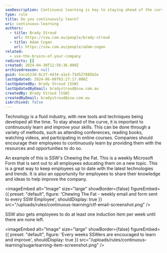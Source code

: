 ```yaml
---
seoDescription: Continuous learning is key to staying ahead of the curve in a rapidly evolving industry.
type: rule
title: Do you continuously learn?
uri: continuous-learning
authors:
  - title: Brady Stroud
    url: https://ssw.com.au/people/brady-stroud
  - title: Adam Cogan
    url: https://ssw.com.au/people/adam-cogan
related:
  - use-the-brains-of-your-company
redirects: []
created: 2024-04-30T12:58:36.000Z
archivedreason: null
guid: 5aca523d-8c2f-4434-a1e3-75d527885b2e
lastUpdated: 2024-06-08T03:27:17.000Z
lastUpdatedBy: Brady Stroud [SSW]
lastUpdatedByEmail: bradystroud@ssw.com.au
createdBy: Brady Stroud [SSW]
createdByEmail: bradystroud@ssw.com.au
isArchived: false
---
```


Technology is a fluid industry, with new tools and techniques being developed all the time. To stay ahead of the curve, it is important to continuously learn and improve your skills. This can be done through a variety of methods, such as attending conferences, reading books, watching videos, and participating in online courses.
Companies should encourage their employees to continuously learn by providing them with the resources and opportunities to do so.

An example of this is SSW's Chewing the Fat. This is a weekly Microsoft Form that is sent out to all employees educating them on a new topic. This is a great way to keep employees up to date with the latest technologies and trends.
It is also an opportunity for employees to share their knowledge and ideas to help improve the company.


<imageEmbed
  alt="Image"
  size="large"
  showBorder={false}
  figureEmbed={{
    preset: "default",
    figure: 'Chewing The Fat - weekly email and form sent to every SSW Employee',
    shouldDisplay: true
  }}
  src="/uploads/rules/continuous-learning/ctf-email-screenshot.png"
/>

SSW also gets employees to do at least one induction item per week until there are none left.


<imageEmbed
  alt="Image"
  size="large"
  showBorder={false}
  figureEmbed={{
    preset: "default",
    figure: 'Every weeks SSWers are encouraged to learn and improve',
    shouldDisplay: true
  }}
  src="/uploads/rules/continuous-learning/sugarlearning-item-screenshot.png"
/>
